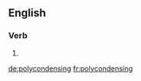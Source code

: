 ==English==

===Verb===
{{head|en}}

# {{present participle of|polycondense|lang=en}}

[[de:polycondensing]]
[[fr:polycondensing]]
